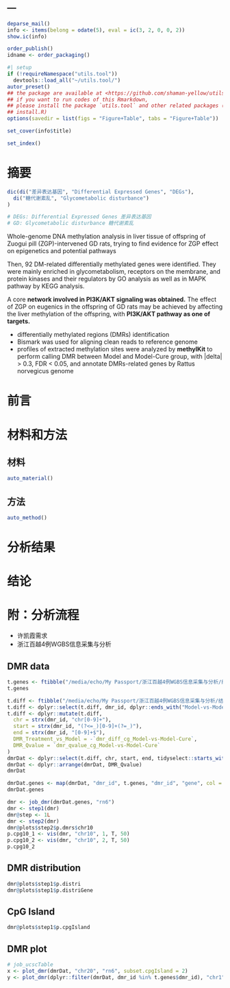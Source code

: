 ---
---

```r
deparse_mail()
info <- items(belong = odate(5), eval = ic(3, 2, 0, 0, 2))
show.ic(info)

order_publish()
idname <- order_packaging()
```

```r
#| setup
if (!requireNamespace("utils.tool"))
  devtools::load_all("~/utils.tool/")
autor_preset()
## the package are available at <https://github.com/shaman-yellow/utils.tool>
## if you want to run codes of this Rmarkdown,
## please install the package `utils.tool` and other related packages (run
## install.R)
options(savedir = list(figs = "Figure+Table", tabs = "Figure+Table"))
```

```r
set_cover(info$title)
```

```r
set_index()
```

# 摘要 {#abstract}

```r
dic(di("差异表达基因", "Differential Expressed Genes", "DEGs"),
  di("糖代谢紊乱", "Glycometabolic disturbance")
)

# DEGs: Differential Expressed Genes 差异表达基因
# GD: Glycometabolic disturbance 糖代谢紊乱

```

Whole-genome DNA methylation analysis in liver
tissue of offspring of Zuogui pill (ZGP)-intervened GD rats, trying to find evidence
for ZGP effect on epigenetics and potential pathways

Then, 92 DM-related differentially
methylated genes were identified. They were mainly enriched in
glycometabolism, receptors on the membrane, and protein kinases and
their regulators by GO analysis as well as in MAPK pathway by KEGG
analysis.

A core **network involved in PI3K/AKT signaling was
obtained.** The effect of ZGP on eugenics in the offspring of GD rats
may be achieved by affecting the liver methylation of the offspring,
with **PI3K/AKT pathway as one of targets.**

- differentially methylated regions (DMRs) identification
- Bismark was used for aligning clean reads to reference genome 
- profiles of extracted methylation sites were analyzed by **methylKit** to perform
  calling DMR between Model and Model-Cure group, with \|delta\| \> 0.3, FDR \<
  0.05, and annotate DMRs-related genes by Rattus norvegicus genome

# 前言 {#introduction}

# 材料和方法 {#methods}

## 材料

```r
auto_material()
```

## 方法

```r
auto_method()
```

# 分析结果 {#results}

# 结论 {#dis}

# 附：分析流程 {#workflow}

- 许凯霞需求
- 浙江百越4例WGBS信息采集与分析

## DMR data

```r
t.genes <- ftibble("/media/echo/My Passport/浙江百越4例WGBS信息采集与分析/结果/01_甲基化差异表达基因.tsv")
t.genes

t.diff <- ftibble("/media/echo/My Passport/浙江百越4例WGBS信息采集与分析/结果/01_甲基化差异表达DMR.csv")
t.diff <- dplyr::select(t.diff, dmr_id, dplyr::ends_with("Model-vs-Model-Cure"))
t.diff <- dplyr::mutate(t.diff,
  chr = strx(dmr_id, "chr[0-9]+"),
  start = strx(dmr_id, "(?<=_)[0-9]+(?=_)"),
  end = strx(dmr_id, "[0-9]+$"),
  DMR_Treatment_vs_Model = -`dmr_diff_cg_Model-vs-Model-Cure`,
  DMR_Qvalue = `dmr_qvalue_cg_Model-vs-Model-Cure`
)
dmrDat <- dplyr::select(t.diff, chr, start, end, tidyselect::starts_with("DMR", F), dmr_id)
dmrDat <- dplyr::arrange(dmrDat, DMR_Qvalue)
dmrDat

dmrDat.genes <- map(dmrDat, "dmr_id", t.genes, "dmr_id", "gene", col = "symbol")
dmrDat.genes
```

```r
dmr <- job_dmr(dmrDat.genes, "rn6")
dmr <- step1(dmr)
dmr@step <- 1L
dmr <- step2(dmr)
dmr@plots$step2$p.dmrs$chr10
p.cpg10_1 <- vis(dmr, "chr10", 1, T, 50)
p.cpg10_2 <- vis(dmr, "chr10", 2, T, 50)
p.cpg10_2

```

## DMR distribution

```r
dmr@plots$step1$p.distri
dmr@plots$step1$p.distriGene
```

## CpG Island

```r
dmr@plots$step1$p.cpgIsland
```

## DMR plot

```r
# job_ucscTable
x <- plot_dmr(dmrDat, "chr20", "rn6", subset.cpgIsland = 2)
y <- plot_dmr(dplyr::filter(dmrDat, dmr_id %in% t.genes$dmr_id), "chr1", "rn6")
```


